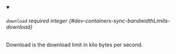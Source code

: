 
<details className="config-field" data-expandable="false" open>
<summary>

###### `download` <span className="config-field-required" data-required="false">required</span> <span className="config-field-type">integer</span> <span className="config-field-default"></span> <span className="config-field-enum"></span> {#dev-containers-sync-bandwidthLimits-download}

Download is the download limit in kilo bytes per second.

</summary>



</details>
